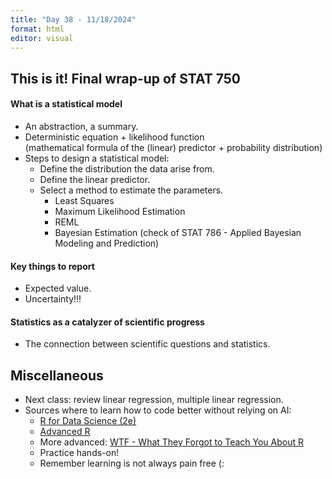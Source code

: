 ```yaml
---
title: "Day 38 - 11/18/2024"
format: html
editor: visual
---
```


## This is it! Final wrap-up of STAT 750   


#### What is a statistical model  

- An abstraction, a summary.  
- Deterministic equation + likelihood function  
  (mathematical formula of the (linear) predictor + probability distribution)   
- Steps to design a statistical model:  
  - Define the distribution the data arise from.  
  - Define the linear predictor. 
  - Select a method to estimate the parameters. 
    - Least Squares
    - Maximum Likelihood Estimation  
    - REML  
    - Bayesian Estimation (check of STAT 786 - Applied Bayesian Modeling and Prediction)

#### Key things to report  

- Expected value.  
- Uncertainty!!!  

#### Statistics as a catalyzer of scientific progress  

- The connection between scientific questions and statistics.  



## Miscellaneous  

- Next class: review linear regression, multiple linear regression.  
- Sources where to learn how to code better without relying on AI:  
  - [R for Data Science (2e)](https://r4ds.hadley.nz/)  
  - [Advanced R](https://adv-r.hadley.nz/)  
  - More advanced: [WTF - What They Forgot to Teach You About R](https://rstats.wtf/)  
  - Practice hands-on!  
  - Remember learning is not always pain free (:

